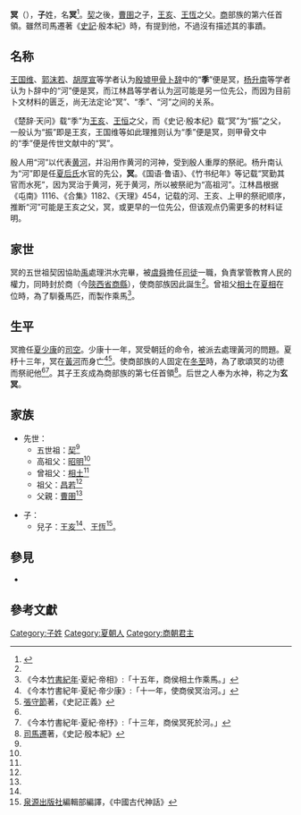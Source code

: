 {{noteTA
|1=zh-hans:夏后;zh-hant:夏后
}}
{{Emperorcn box|图像=
|名称=冥
|姓名=子冥
|政权=[[商朝|商國]]
|出生日期=？
|逝世日期=[[杼|夏杼]]十三年
|在位=？－夏杼十三年
|父=[[曹圉|曹圉]]
}}

'''冥'''（{{bd|？||[[杼|夏杼]]十三年||catIdx=Z}}），'''子'''姓，名'''冥'''<ref name="史記">{{wikisource history|史記|003|昭明、相土、昌若、曹圉、冥、振、微、報丁、報乙、報丙、主壬、主癸}}</ref>。[[契|契]]之後，[[曹圉|曹圉]]之子，[[王亥|王亥]]、[[王恆_(商朝先公)|王恆]]之父。[[商朝|商]]部族的第六任首領。雖然司馬遷著《[[史記|史記]]·殷本紀》時，有提到他，不過沒有描述其的事蹟。

== 名称 ==

[[王国维|王国维]]、[[郭沫若|郭沫若]]、[[胡厚宣|胡厚宣]]等学者认为[[殷墟|殷墟]][[甲骨文|甲骨]][[卜辞|卜辞]]中的“'''季'''”便是冥，[[杨升南|杨升南]]等学者认为卜辞中的“河”便是冥，而江林昌等学者认为[[河_(商族先公)|河]]可能是另一位先公，而因为目前卜文材料的匮乏，尚无法定论“冥”、“季”、“河”之间的关系。

《楚辞·天问》载“季”为[[王亥|王亥]]、[[王恒|王恒]]之父，而《史记·殷本纪》载“冥”为“振”之父，一般认为“振”即是王亥，王国维等如此理推则认为“季”便是冥，则甲骨文中的“季”便是传世文献中的“冥”。

殷人用“河”以代表[[黄河|黄河]]，并沿用作黄河的河神，受到殷人重厚的祭祀。杨升南认为“河”即是任[[夏朝|夏后氏]]水官的先公，'''冥'''。《国语·鲁语》、《竹书纪年》等记载“冥勤其官而水死”，因为冥治于黄河，死于黄河，所以被祭祀为“高祖河”。江林昌根据《屯南》1116、《合集》1182、《天理》454，记载的河、王亥、上甲的祭祀顺序，推断“河”可能是王亥之父，冥，或更早的一位先公，但该观点仍需更多的材料证明。

==家世==
冥的五世祖契因協助[[禹|禹]]處理洪水完畢，被[[虞舜|虞舜]]擔任[[司徒|司徒]]一職，負責掌管教育人民的權力，同時封於商（今[[陝西省|陝西省]][[商縣|商縣]]），使商部族因此誕生<ref name="史記"/>。曾祖父[[相土|相土]]在[[相_(夏)|夏相]]在位時，為了馴養馬匹，而製作乘馬<ref>《今本[[竹書紀年|竹書紀年]]·夏紀·帝相》:「十五年，商侯相土作乘馬。」</ref>。

==生平==
冥擔任[[少康_(夏)|夏少康]]的[[司空|司空]]。少康十一年，冥受朝廷的命令，被派去處理黃河的問題。夏杼十三年，冥在[[黃河|黃河]]而身亡<ref name="今本竹書紀年">《今本竹書紀年·夏紀·帝少康》:「十一年，使商侯冥治河。」 </ref><ref name="史記正義">[[張守節|張守節]]著，《史記正義》</ref>。使商部族的人固定在[[冬至|冬至]]時，為了歌頌冥的功德而祭祀他<ref name="史記正義"/><ref>《今本竹書紀年·夏紀·帝杼》:「十三年，商侯冥死於河。」</ref>。其子王亥成為商部族的第七任首領<ref name="史記2">[[司馬遷|司馬遷]]著，《史記·殷本紀》</ref>。后世之人奉为水神，称之为'''玄冥'''。

==家族==
*先世：
**五世祖：[[契|契]]<ref name="史記"/>
**高祖父：[[昭明|昭明]]<ref name="史記"/>
**曾祖父：[[相土|相土]]<ref name="史記"/>
**祖父：[[昌若|昌若]]<ref name="史記"/>
**父親：[[曹圉|曹圉]]<ref name="史記"/>

*子：
**兒子：[[王亥|王亥]]<ref name="史記"/>、[[王恆_(商朝先公)|王恆]]<ref>[[泉源出版社|泉源出版社]]編輯部編譯，《中國古代神話》</ref>。

==參見==
* {{wikisource history link|史記|003|昭明、相土、昌若、曹圉、冥、振、微、報丁、報乙、報丙、主壬、主癸、天乙}}

==參考文獻==
<div class="references-small">
<references />
</div>

{{中国皇帝|父[[曹圉|曹圉]]|子[[王亥|王亥]]|[[商朝君主列表|先商君主]]|？－夏杼十三年}}
{{商朝君主}}
[[Category:子姓|Category:子姓]]
[[Category:夏朝人|Category:夏朝人]]
[[Category:商朝君主|Category:商朝君主]]